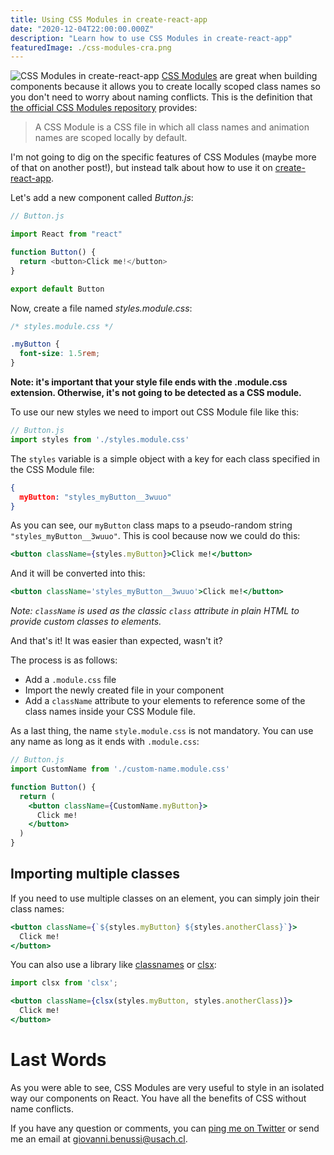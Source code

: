 ```yaml
---
title: Using CSS Modules in create-react-app
date: "2020-12-04T22:00:00.000Z"
description: "Learn how to use CSS Modules in create-react-app"
featuredImage: ./css-modules-cra.png
---
```


![CSS Modules in create-react-app](./css-modules-cra.png)
[CSS Modules](https://github.com/css-modules/css-modules) are great when building components because it allows you to create
locally scoped class names so you don't need to worry about naming conflicts. This is the
definition that
[the official CSS Modules repository](https://github.com/css-modules/css-modules) provides:

> A CSS Module is a CSS file in which all class names and animation names are scoped locally by default.

I'm not going to dig on the specific features of CSS Modules (maybe more of that
on another post!), but instead talk about how to use it on
[create-react-app](https://create-react-app.dev/).

Let's add a new component called *Button.js*:

```js
// Button.js

import React from "react"

function Button() {
  return <button>Click me!</button>
}

export default Button
```

Now, create a file named *styles.module.css*:

```css
/* styles.module.css */

.myButton {
  font-size: 1.5rem;
}
```

**Note: it's important that your style file ends with the .module.css extension.
Otherwise, it's not going to be detected as a CSS module.**

To use our new styles we need to import out CSS Module file like this:

```js
// Button.js
import styles from './styles.module.css'
```

The `styles` variable is a simple object with a key for each class specified in
the CSS Module file:

```json
{
  myButton: "styles_myButton__3wuuo"
}
```

As you can see, our `myButton` class maps to a pseudo-random string
`"styles_myButton__3wuuo"`. This is cool because now we could do this:

```jsx
<button className={styles.myButton}>Click me!</button>
```

And it will be converted into this:

```jsx
<button className='styles_myButton__3wuuo'>Click me!</button>
```

*Note: `className` is used as the classic `class` attribute in plain HTML to
provide custom classes to elements.*

And that's it! It was easier than expected, wasn't it?

The process is as follows:

* Add a `.module.css` file
* Import the newly created file in your component
* Add a `className` attribute to your elements to reference some of the class
  names inside your CSS Module file.

As a last thing, the name `style.module.css` is not mandatory. You can use any
name as long as it ends with `.module.css`:

```jsx
// Button.js
import CustomName from './custom-name.module.css'

function Button() {
  return (
    <button className={CustomName.myButton}>
      Click me!
    </button>
  )
}
```

## Importing multiple classes
If you need to use multiple classes on an element, you can simply join their
class names:

```jsx
<button className={`${styles.myButton} ${styles.anotherClass}`}>
  Click me!
</button>
```

You can also use a library like
[classnames](https://github.com/JedWatson/classnames) or
[clsx](https://github.com/lukeed/clsx):

```jsx
import clsx from 'clsx';

<button className={clsx(styles.myButton, styles.anotherClass)}>
  Click me!
</button>
```

# Last Words
As you were able to see, CSS Modules are very useful to style in an isolated way
our components on React. You have all the benefits of CSS without name
conflicts.

If you have any question or comments, you can [ping me on
Twitter](https://twitter.com/giovannibenussi) or send me an email at
[giovanni.benussi@usach.cl](mailto:giovanni.benussi@usach.cl).
